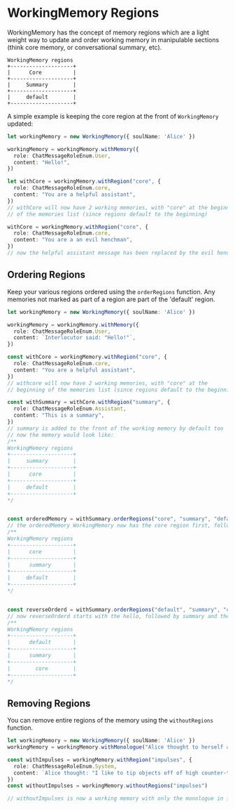 # WorkingMemory Regions

WorkingMemory has the concept of memory regions which are a light weight way to update and order working memory in manipulable sections (think core memory, or conversational summary, etc).

```
WorkingMemory regions
+--------------------+
|      Core          |
+--------------------+
|     Summary        |
+--------------------+
|     default        |
+--------------------+
```

A simple example is keeping the core region at the front of `WorkingMemory` updated:

```ts
let workingMemory = new WorkingMemory({ soulName: 'Alice' })

workingMemory = workingMemory.withMemory({
  role: ChatMessageRoleEnum.User,
  content: "Hello!",
})

let withCore = workingMemory.withRegion("core", {
  role: ChatMessageRoleEnum.core,
  content: "You are a helpful assistant",
})
// withCore will now have 2 working memories, with "core" at the beginning
// of the memories list (since regions default to the beginning)

withCore = workingMemory.withRegion("core", {
  role: ChatMessageRoleEnum.core,
  content: "You are a an evil henchman",
})
// now the helpful assistant message has been replaced by the evil henchman memory
```


## Ordering Regions

Keep your various regions ordered using the `orderRegions` function. Any memories not marked as part of a region are part of the 'default' region.

```ts
let workingMemory = new WorkingMemory({ soulName: 'Alice' })

workingMemory = workingMemory.withMemory({
  role: ChatMessageRoleEnum.User,
  content: `Interlocutor said: "Hello!"`,
})

const withCore = workingMemory.withRegion("core", {
  role: ChatMessageRoleEnum.core,
  content: "You are a helpful assistant",
})
// withcore will now have 2 working memories, with "core" at the
// beginning of the memories list (since regions default to the beginning)

const withSummary = withCore.withRegion("summary", {
  role: ChatMessageRoleEnum.Assistant,
  content: "This is a summary",
})
// summary is added to the front of the working memory by default too
// now the memory would look like:
/**
WorkingMemory regions
+--------------------+
|     summary        |
+--------------------+
|      core          |
+--------------------+
|     default        |
+--------------------+
*/


const orderedMemory = withSummary.orderRegions("core", "summary", "default")
// the orderedMemory WorkingMemory now has the core region first, followed by summary, followed by the Hello!
/**
WorkingMemory regions
+--------------------+
|      core          |
+--------------------+
|      summary       |
+--------------------+
|     default        |
+--------------------+
*/


const reverseOrderd = withSummary.orderRegions("default", "summary", "core")
// now reverseOrderd starts with the hello, followed by summary and the last memory is the core message.
/**
WorkingMemory regions
+--------------------+
|      default       |
+--------------------+
|      summary       |
+--------------------+
|        core        |
+--------------------+
*/

```

## Removing Regions

You can remove entire regions of the memory using the `withoutRegions` function.

```ts
let workingMemory = new WorkingMemory({ soulName: 'Alice' })
workingMemory = workingMemory.withMonologue("Alice thought to herself about flowers.")

const withImpulses = workingMemory.withRegion("impulses", {
  role: ChatMessageRoleEnum.System,
  content: `Alice thought: "I like to tip objects off of high counter-tops"`,
})
const withoutImpulses = workingMemory.withoutRegions("impulses")

// withoutImpulses is now a working memory with only the monologue in it
```
